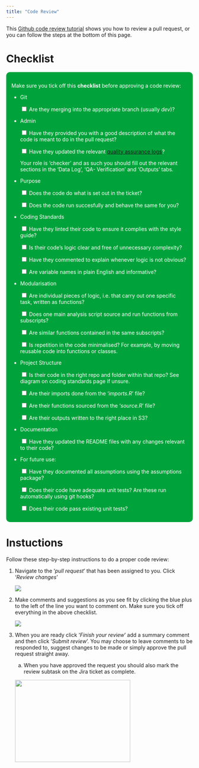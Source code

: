 ```yaml
---
title: "Code Review"
---
```


This [Github code review tutorial](https://www.youtube.com/watch?v=lSnbOtw4izI) shows you how to review a pull request, or you can follow the steps at the bottom of this page.

#   Checklist

<div style="background-color: #00a33b;
            color: white;
            padding: 1em;
            border-radius: 10px;">

Make sure you tick off this **checklist** before approving a code review:
    
-   Git
    
    <input type="checkbox"> Are they merging into the appropriate branch (usually *dev*)? 
    
-   Admin

    <input type="checkbox"> Have they provided you with a good description of what the code is meant to do in the pull request?

    <input type="checkbox"> Have they updated the relevant [quality assurance logs](https://defra.sharepoint.com/teams/Team1478/Extended%20Producer%20Responsibility%20for%20Packaging/Forms/AllItems.aspx?csf=1&web=1&e=77PIAm&xsdata=MDV8MDF8fGVmMDUxZTI0M2UzMDQyMGQxYjdkMDhkYmNlZjdmNmVhfDc3MGEyNDUwMDIyNzRjNjI5MGM3NGUzODUzN2YxMTAyfDB8MHw2MzgzMzEzMzY1OTc4Mzg3MTd8VW5rbm93bnxWR1ZoYlhOVFpXTjFjbWwwZVZObGNuWnBZMlY4ZXlKV0lqb2lNQzR3TGpBd01EQWlMQ0pRSWpvaVYybHVNeklpTENKQlRpSTZJazkwYUdWeUlpd2lWMVFpT2pFeGZRPT18MXxMMk5vWVhSekx6RTVPakZoTVdRd056STNZelExTXpSaU5UVmhOVEJsWlRNNVpHSTFOVGc1WWpneFFIUm9jbVZoWkM1Mk1pOXRaWE56WVdkbGN5OHhOamszTlRNMk9EVTVORGsxfDA0YjRiYjU2MzdhMzRjYjUxYjdkMDhkYmNlZjdmNmVhfGNmYzQ5YjQ2MGE1ODQzZDc5YzdkYmVlY2QxYjBhYzY4&sdata=YVFjcG55cWNSNnk1cmlDSk9xNzhNNURzd0tCRnhZNzJKZUFSbG52OVZMTT0%3D&ovuser=770a2450%2D0227%2D4c62%2D90c7%2D4e38537f1102%2CJacob%2EBillingham%40defra%2Egov%2Euk&OR=Teams%2DHL&CT=1697538108978&clickparams=eyJBcHBOYW1lIjoiVGVhbXMtRGVza3RvcCIsIkFwcFZlcnNpb24iOiIyNy8yMzA5MDExMjI3OCIsIkhhc0ZlZGVyYXRlZFVzZXIiOmZhbHNlfQ%3D%3D&cid=22c09b0c%2D5d1a%2D4bfc%2D9011%2D4b821c8b4eb1&FolderCTID=0x0120009DD0451A50BCD14598E383179B1663D1&id=%2Fteams%2FTeam1478%2FExtended%20Producer%20Responsibility%20for%20Packaging%2F15%20Fees%20and%20Payments%20Calculator%20%28FPC%29%2F18%20Module%20B1%20%2D%20LA%20FNCs%2F04%20Bottom%2Dup%20Modelling%2FQA%20Logs&viewid=ec0dda87%2Dc649%2D45d1%2Da9f9%2D150ad0e349b4)?
        
    Your role is 'checker' and as such you should fill out the relevant sections in the 'Data Log', 'QA- Verification' and 'Outputs' tabs.

-   Purpose
    
    <input type="checkbox"> Does the code do what is set out in the ticket?
    
    <input type="checkbox"> Does the code run succesfully and behave the same for you?
    
-   Coding Standards

    <input type="checkbox"> Have they linted their code to ensure it complies with the style guide?

    <input type="checkbox"> Is their code's logic clear and free of unnecessary complexity?

    <input type="checkbox"> Have they commented to explain whenever logic is not obvious?
    
    <input type="checkbox"> Are variable names in plain English and informative?
    
-   Modularisation

    <input type="checkbox"> Are individual pieces of logic, i.e. that carry out one specific task, written as functions?
    
    <input type="checkbox"> Does one main analysis script source and run functions from subscripts? 
    
    <input type="checkbox"> Are similar functions contained in the same subscripts?
    
    <input type="checkbox"> Is repetition in the code minimalised? For example, by moving reusable code into functions or classes.

-   Project Structure
    
    <input type="checkbox"> Is their code in the right repo and folder within that repo? See diagram on coding standards page if unsure.
    
    <input type="checkbox"> Are their imports done from the '*imports.R*' file?
    
    <input type="checkbox"> Are their functions sourced from the '*source.R*' file?

    <input type="checkbox"> Are their outputs written to the right place in S3?
    
-   Documentation

    <input type="checkbox"> Have they updated the README files with any changes relevant to their code?

-   For future use:

    <input type="checkbox"> Have they documented all assumptions using the assumptions package?

    <input type="checkbox"> Does their code have adequate unit tests? Are these run automatically using git hooks?
    
    <input type="checkbox"> Does their code pass existing unit tests?
    
</div>

#   Instuctions

Follow these step-by-step instructions to do a proper code review:

1.  Navigate to the '*pull request*' that has been assigned to you. Click '*Review changes*'

    ![](~/module_b_team_pages/assets/review_changes_button.png)

2.  Make comments and suggestions as you see fit by clicking the blue plus to the left of the line you want to comment on. Make sure you tick off everything in the above checklist.

    ![](~/module_b_team_pages/assets/add_comment_button.png)

3.  When you are ready click '*Finish your review*' add a summary comment and then click '*Submit review*'. You may choose to leave comments to be responded to, suggest changes to be made or simply approve the pull request straight away.

    a.  When you have approved the request you should also mark the review subtask on the Jira ticket as complete.

    <img src="~/module_b_team_pages/assets/finish_review.png" width="311" height="222"/>
